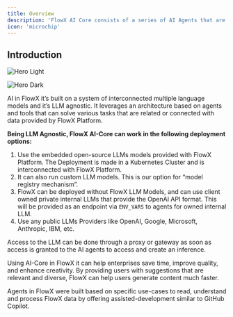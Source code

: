 ```yaml
---
title: Overview
description: 'FlowX AI Core consists of a series of AI Agents that are connected to a centralized repository of LLMs.'
icon: 'microchip'
---
```


## Introduction


<img
  className="block dark:hidden"
src="./images/ai-core/hero-dark-core.svg"
  alt="Hero Light"
/>

<img
  className="hidden dark:block"
  src="./images/ai-core/hero-light-core.svg"
  alt="Hero Dark"
/>


AI in FlowX it’s built on a system of interconnected multiple language models and it’s LLM agnostic. It leverages an architecture based on agents and tools that can solve various tasks that are related or connected with data provided by FlowX Platform. 

**Being LLM Agnostic, FlowX AI-Core can work in the following deployment options:**

1. Use the embedded open-source LLMs models provided with FlowX Platform. The Deployment is made in a Kubernetes Cluster and is interconnected with FlowX Platform.
2. It can also run custom LLM models. This is our option for “model registry mechanism”.
3. FlowX can be deployed without FlowX LLM Models, and can use client owned private internal LLMs that provide the OpenAI API format. This will be provided as an endpoint via `ENV_VARS` to agents for owned internal LLM.
4. Use any public LLMs Providers like OpenAI, Google, Microsoft, Anthropic, IBM, etc.

Access to the LLM can be done through a proxy or gateway as soon as access is granted to the AI agents to access and create an inference. 

Using AI-Core in FlowX it can help enterprises save time, improve quality, and enhance creativity. By providing users with suggestions that are relevant and diverse, FlowX can help users generate content much faster. 

Agents in FlowX were built based on specific use-cases to read, understand and process FlowX data by offering assisted-development similar to GitHub Copilot.
